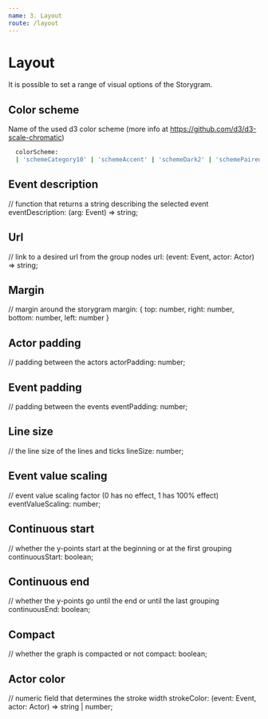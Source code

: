 ```yaml
---
name: 3. Layout
route: /layout
---
```


# Layout

It is possible to set a range of visual options of the Storygram.

## Color scheme
  Name of the used d3 color scheme (more info at https://github.com/d3/d3-scale-chromatic)
  ```sh
    colorScheme:
    | 'schemeCategory10' | 'schemeAccent' | 'schemeDark2' | 'schemePaired' | 'schemePastel1' | 'schemePastel2' | 'schemeSet1' | 'schemeSet2' | 'schemeSet3';
  ``` 

<Playground>
  <StorygramGUI data={[
    {event: 0, actors: ['a', 'b', 'c']},
    {event: 1, actors: ['d', 'b', 'e']},
    {event: 2, actors: ['d', 'a']}
  ]}
  config={ {
    dataFormat: 'array',
    eventField: 'event',
    actorArrayField: 'actors',
    colorScheme: 'schemeSet1'
  }}></StorygramGUI>
</Playground>

## Event description
  // function that returns a string describing the selected event
  eventDescription: (arg: Event) => string;

## Url

  // link to a desired url from the group nodes
  url: (event: Event, actor: Actor) => string;

## Margin
  // margin around the storygram
  margin: { top: number, right: number, bottom: number, left: number }

## Actor padding
  // padding between the actors
  actorPadding: number;

## Event padding
  // padding between the events
  eventPadding: number;

## Line size
  // the line size of the lines and ticks
  lineSize: number;

## Event value scaling
  // event value scaling factor (0 has no effect, 1 has 100% effect)
  eventValueScaling: number;

## Continuous start
  // whether the y-points start at the beginning or at the first grouping
  continuousStart: boolean;

## Continuous end
  // whether the y-points go until the end or until the last grouping
  continuousEnd: boolean;

## Compact
  // whether the graph is compacted or not
  compact: boolean;

## Actor color
  // numeric field that determines the stroke width
  strokeColor: (event: Event, actor: Actor) => string | number;

